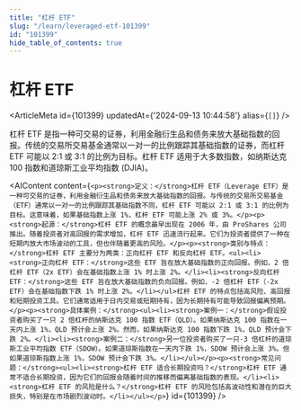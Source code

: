 ```yaml
---
title: "杠杆 ETF"
slug: "/learn/leveraged-etf-101399"
id: "101399"
hide_table_of_contents: true
---
```



# 杠杆 ETF

<ArticleMeta id={101399} updatedAt={'2024-09-13 10:44:58'} alias={`[]`} />
<div className='border-solid border-b border-t-0 my-4 border-[var(--ifm-color-gray-300)]' />

杠杆 ETF 是指一种可交易的证券，利用金融衍生品和债务来放大基础指数的回报。传统的交易所交易基金通常以一对一的比例跟踪其基础指数的证券，而杠杆 ETF 可能以 2:1 或 3:1 的比例为目标。杠杆 ETF 适用于大多数指数，如纳斯达克 100 指数和道琼斯工业平均指数 (DJIA)。

<AIContent content={`<p><strong>定义：</strong>杠杆 ETF（Leverage ETF）是一种可交易的证券，利用金融衍生品和债务来放大基础指数的回报。与传统的交易所交易基金（ETF）通常以一对一的比例跟踪其基础指数不同，杠杆 ETF 可能以 2:1 或 3:1 的比例为目标。这意味着，如果基础指数上涨 1%，杠杆 ETF 可能上涨 2% 或 3%。</p><p><strong>起源：</strong>杠杆 ETF 的概念最早出现在 2006 年，由 ProShares 公司推出。随着投资者对高回报的需求增加，杠杆 ETF 迅速流行起来。它们为投资者提供了一种在短期内放大市场波动的工具，但也伴随着更高的风险。</p><p><strong>类别与特点：</strong>杠杆 ETF 主要分为两类：正向杠杆 ETF 和反向杠杆 ETF。<ul><li><strong>正向杠杆 ETF：</strong>这些 ETF 旨在放大基础指数的正向回报。例如，2 倍杠杆 ETF（2x ETF）会在基础指数上涨 1% 时上涨 2%。</li><li><strong>反向杠杆 ETF：</strong>这些 ETF 旨在放大基础指数的负向回报。例如，-2 倍杠杆 ETF（-2x ETF）会在基础指数下跌 1% 时上涨 2%。</li></ul>杠杆 ETF 的特点包括高风险、高回报和短期投资工具。它们通常适用于日内交易或短期持有，因为长期持有可能导致回报偏离预期。</p><p><strong>具体案例：</strong><ul><li><strong>案例一：</strong>假设投资者购买了一只 2 倍杠杆的纳斯达克 100 指数 ETF（QLD）。如果纳斯达克 100 指数在一天内上涨 1%，QLD 预计会上涨 2%。然而，如果纳斯达克 100 指数下跌 1%，QLD 预计会下跌 2%。</li><li><strong>案例二：</strong>另一位投资者购买了一只-3 倍杠杆的道琼斯工业平均指数 ETF（SDOW）。如果道琼斯指数在一天内下跌 1%，SDOW 预计会上涨 3%。但如果道琼斯指数上涨 1%，SDOW 预计会下跌 3%。</li></ul></p><p><strong>常见问题：</strong><ul><li><strong>杠杆 ETF 适合长期投资吗？</strong>杠杆 ETF 通常不适合长期投资，因为它们的回报会随着时间的推移而偏离基础指数的表现。</li><li><strong>杠杆 ETF 的风险是什么？</strong>杠杆 ETF 的风险包括高波动性和潜在的巨大损失，特别是在市场剧烈波动时。</li></ul></p>`} id={101399} />
